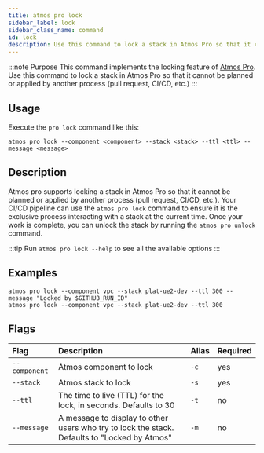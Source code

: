 ```yaml
---
title: atmos pro lock
sidebar_label: lock
sidebar_class_name: command
id: lock
description: Use this command to lock a stack in Atmos Pro so that it cannot be planned or applied by another process (pull request, CI/CD, etc.)
---
```



:::note Purpose
This command implements the locking feature of [Atmos Pro](https://atmos-pro.com/docs). Use this command to lock
a stack in Atmos Pro so that it cannot be planned or applied by another process (pull request, CI/CD, etc.)
:::

## Usage

Execute the `pro lock` command like this:

```shell
atmos pro lock --component <component> --stack <stack> --ttl <ttl> --message <message>
```

## Description

Atmos pro supports locking a stack in Atmos Pro so that it cannot be planned or applied by another process (pull
request, CI/CD, etc.). Your CI/CD pipeline can use the `atmos pro lock` command to ensure it is the exclusive process
interacting with a stack at the current time. Once your work is complete, you can unlock the stack by running the `atmos
pro unlock` command.

:::tip
Run `atmos pro lock --help` to see all the available options
:::

## Examples

```shell
atmos pro lock --component vpc --stack plat-ue2-dev --ttl 300 --message "Locked by $GITHUB_RUN_ID"
atmos pro lock --component vpc --stack plat-ue2-dev --ttl 300
```

## Flags

| Flag          | Description                                                                                | Alias | Required |
| :------------ | :----------------------------------------------------------------------------------------- | :---- | :------- |
| `--component` | Atmos component to lock                                                                    | `-c`  | yes      |
| `--stack`     | Atmos stack to lock                                                                        | `-s`  | yes      |
| `--ttl`       | The time to live (TTL) for the lock, in seconds. Defaults to 30                            | `-t`  | no       |
| `--message`   | A message to display to other users who try to lock the stack. Defaults to "Locked by Atmos" | `-m`  | no       |

